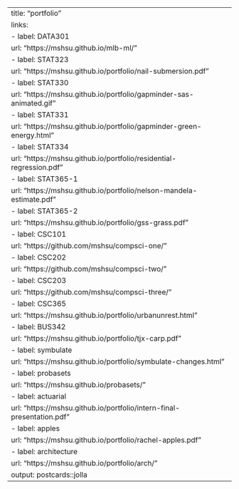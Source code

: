 ---
title: "portfolio"
links:
  - label: DATA301
    url: "https://mshsu.github.io/mlb-ml/"
  - label: STAT323
    url: "https://mshsu.github.io/portfolio/nail-submersion.pdf"
  - label: STAT330
    url: "https://mshsu.github.io/portfolio/gapminder-sas-animated.gif"
  - label: STAT331
    url: "https://mshsu.github.io/portfolio/gapminder-green-energy.html"
  - label: STAT334
    url: "https://mshsu.github.io/portfolio/residential-regression.pdf"
  - label: STAT365-1
    url: "https://mshsu.github.io/portfolio/nelson-mandela-estimate.pdf"
  - label: STAT365-2
    url: "https://mshsu.github.io/portfolio/gss-grass.pdf"
  - label: CSC101
    url: "https://github.com/mshsu/compsci-one/"
  - label: CSC202
    url: "https://github.com/mshsu/compsci-two/"
  - label: CSC203
    url: "https://github.com/mshsu/compsci-three/"
  - label: CSC365
    url: "https://mshsu.github.io/portfolio/urbanunrest.html"
  - label: BUS342
    url: "https://mshsu.github.io/portfolio/tjx-carp.pdf"
  - label: symbulate
    url: "https://mshsu.github.io/portfolio/symbulate-changes.html"
  - label: probasets
    url: "https://mshsu.github.io/probasets/"
  - label: actuarial
    url: "https://mshsu.github.io/portfolio/intern-final-presentation.pdf"
  - label: apples
    url: "https://mshsu.github.io/portfolio/rachel-apples.pdf"
  - label: architecture
    url: "https://mshsu.github.io/portfolio/arch/"
output: postcards::jolla
---